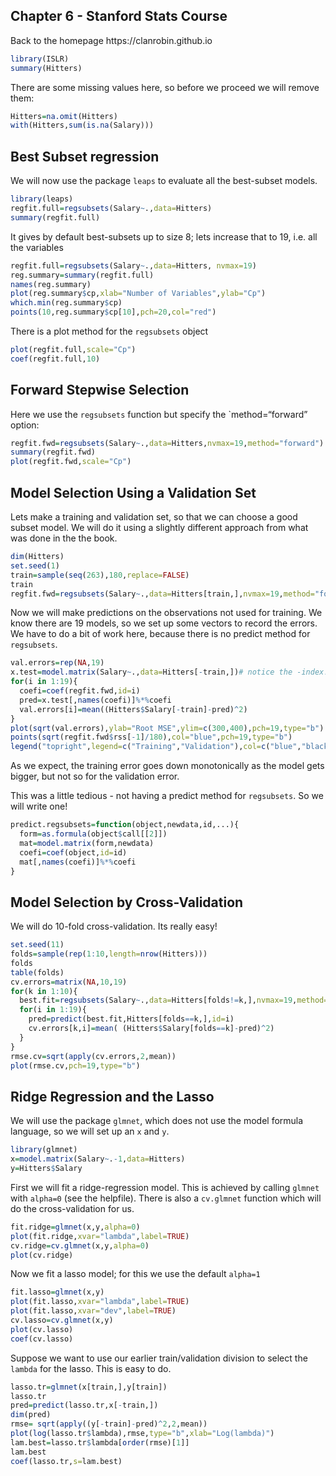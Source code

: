 Chapter 6 - Stanford Stats Course
---------------------------------
Back to the homepage https://clanrobin.github.io

```r
library(ISLR)
summary(Hitters)
```
There are some missing values here, so before we proceed we will remove them:

```r
Hitters=na.omit(Hitters)
with(Hitters,sum(is.na(Salary)))
```



Best Subset regression
------------------------
We will now use the package `leaps` to evaluate all the best-subset models.
```r
library(leaps)
regfit.full=regsubsets(Salary~.,data=Hitters)
summary(regfit.full)
```
It gives by default best-subsets up to size 8; lets increase that to 19, i.e. all the variables
```r
regfit.full=regsubsets(Salary~.,data=Hitters, nvmax=19)
reg.summary=summary(regfit.full)
names(reg.summary)
plot(reg.summary$cp,xlab="Number of Variables",ylab="Cp")
which.min(reg.summary$cp)
points(10,reg.summary$cp[10],pch=20,col="red")
```
There is a plot method for the `regsubsets`  object
```r
plot(regfit.full,scale="Cp")
coef(regfit.full,10)
```



Forward Stepwise Selection
--------------------------
Here we use the `regsubsets` function but specify the `method="forward" option:
```r
regfit.fwd=regsubsets(Salary~.,data=Hitters,nvmax=19,method="forward")
summary(regfit.fwd)
plot(regfit.fwd,scale="Cp")
```




Model Selection Using a Validation Set
---------------------------------------
Lets make a training and validation set, so that we can choose a good subset model.
We will do it using a slightly different approach from what was done in the the book.
```r
dim(Hitters)
set.seed(1)
train=sample(seq(263),180,replace=FALSE)
train
regfit.fwd=regsubsets(Salary~.,data=Hitters[train,],nvmax=19,method="forward")
```
Now we will make predictions on the observations not used for training. We know there are 19 models, so we set up some vectors to record the errors. We have to do a bit of work here, because there is no predict method for `regsubsets`.
```r
val.errors=rep(NA,19)
x.test=model.matrix(Salary~.,data=Hitters[-train,])# notice the -index!
for(i in 1:19){
  coefi=coef(regfit.fwd,id=i)
  pred=x.test[,names(coefi)]%*%coefi
  val.errors[i]=mean((Hitters$Salary[-train]-pred)^2)
}
plot(sqrt(val.errors),ylab="Root MSE",ylim=c(300,400),pch=19,type="b")
points(sqrt(regfit.fwd$rss[-1]/180),col="blue",pch=19,type="b")
legend("topright",legend=c("Training","Validation"),col=c("blue","black"),pch=19)
```
As we expect, the training error goes down monotonically as the model gets bigger, but not so 
for the validation error.

This was a little tedious - not having a predict method for `regsubsets`. So we will write one!
```r
predict.regsubsets=function(object,newdata,id,...){
  form=as.formula(object$call[[2]])
  mat=model.matrix(form,newdata)
  coefi=coef(object,id=id)
  mat[,names(coefi)]%*%coefi
}
```




Model Selection by Cross-Validation
-----------------------------------
We will do 10-fold cross-validation. Its really easy!
```r
set.seed(11)
folds=sample(rep(1:10,length=nrow(Hitters)))
folds
table(folds)
cv.errors=matrix(NA,10,19)
for(k in 1:10){
  best.fit=regsubsets(Salary~.,data=Hitters[folds!=k,],nvmax=19,method="forward")
  for(i in 1:19){
    pred=predict(best.fit,Hitters[folds==k,],id=i)
    cv.errors[k,i]=mean( (Hitters$Salary[folds==k]-pred)^2)
  }
}
rmse.cv=sqrt(apply(cv.errors,2,mean))
plot(rmse.cv,pch=19,type="b")
```



Ridge Regression and the Lasso
-------------------------------
We will use the package `glmnet`, which does not use the model formula language, so we will set up an `x` and `y`.
```r
library(glmnet)
x=model.matrix(Salary~.-1,data=Hitters) 
y=Hitters$Salary
```
First we will fit a ridge-regression model. This is achieved by calling `glmnet` with `alpha=0` (see the helpfile). There is also a `cv.glmnet` function which will do the cross-validation for us. 
```r
fit.ridge=glmnet(x,y,alpha=0)
plot(fit.ridge,xvar="lambda",label=TRUE)
cv.ridge=cv.glmnet(x,y,alpha=0)
plot(cv.ridge)
```
Now we fit a lasso model; for this we use the default `alpha=1`
```r
fit.lasso=glmnet(x,y)
plot(fit.lasso,xvar="lambda",label=TRUE)
plot(fit.lasso,xvar="dev",label=TRUE)
cv.lasso=cv.glmnet(x,y)
plot(cv.lasso)
coef(cv.lasso)
```

 Suppose we want to use our earlier train/validation division to select the `lambda` for the lasso.
 This is easy to do.
```r
lasso.tr=glmnet(x[train,],y[train])
lasso.tr
pred=predict(lasso.tr,x[-train,])
dim(pred)
rmse= sqrt(apply((y[-train]-pred)^2,2,mean))
plot(log(lasso.tr$lambda),rmse,type="b",xlab="Log(lambda)")
lam.best=lasso.tr$lambda[order(rmse)[1]]
lam.best
coef(lasso.tr,s=lam.best)
```
